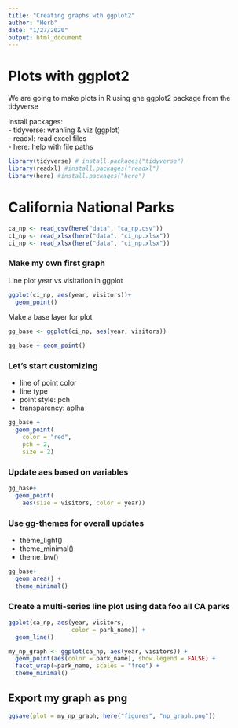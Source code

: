 ```yaml
---
title: "Creating graphs wth ggplot2"
author: "Herb"
date: "1/27/2020"
output: html_document
---
```

# Plots with ggplot2

We are going to make plots in R using ghe ggplot2 package from the tidyverse

Install packages:   
- tidyverse: wranling & viz (ggplot)  
- readxl: read excel files  
- here: help with file paths  


```r
library(tidyverse) # install.packages("tidyverse")
library(readxl) #install.packages("readxl")
library(here) #install.packages("here")
```

# California National Parks

```r
ca_np <- read_csv(here("data", "ca_np.csv"))
c1_np <- read_xlsx(here("data", "ci_np.xlsx"))
ci_np <- read_xlsx(here("data", "ci_np.xlsx"))
```

### Make my own first graph

Line plot year vs visitation in ggplot

```r
ggplot(ci_np, aes(year, visitors))+
  geom_point()
```


Make a base layer for plot
```r
gg_base <- ggplot(ci_np, aes(year, visitors))

gg_base + geom_point()
```

### Let's start customizing
- line of point color
- line type
- point style: pch
- transparency: aplha

```r
gg_base +
  geom_point(
    color = "red",
    pch = 2,
    size = 2)
```
### Update aes based on variables

```r
gg_base+
  geom_point(
    aes(size = visitors, color = year))
```

### Use gg-themes for overall updates
- theme_light()
- theme_minimal()
- theme_bw()

```r
gg_base+
  geom_area() +
  theme_minimal()
```

### Create a multi-series line plot using data foo all CA parks

```r
ggplot(ca_np, aes(year, visitors,
                  color = park_name)) +
  geom_line()
```

```r
my_np_graph <- ggplot(ca_np, aes(year, visitors)) +
  geom_point(aes(color = park_name), show.legend = FALSE) +
  facet_wrap(~park_name, scales = "free") +
  theme_minimal()

```

## Export my graph as png

```r
ggsave(plot = my_np_graph, here("figures", "np_graph.png"))
```

